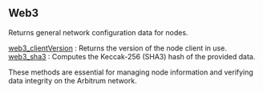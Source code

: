 
<Meta
  title="Arbitrum web3 info | dRPC"
/>

## Web3

Returns general network configuration data for nodes.

[web3_clientVersion](/arbitrum-api/web3/web3_clientVersion) : Returns the version of the node client in use. \
[web3_sha3](/arbitrum-api/web3/web3_sha3) : Computes the Keccak-256 (SHA3) hash of the provided data.

These methods are essential for managing node information and verifying data integrity on the Arbitrum network.

<Space h={16} />
<GetStarted />
